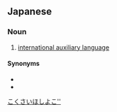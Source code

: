 ==Japanese==
{{wikipedia|lang=ja}}
{{ja-kanjitab|こく|さい|ほ|じょ|ご|yomi=o}}

===Noun===
{{ja-noun|head=[[国際]][[補助]][[語]]|kyu=國際補助語|こくさい ほじょご}}

# [[international auxiliary language]]

====Synonyms====
* {{ja-r|国際語|こくさいご}}
* {{ja-r|世界語|せかいご}}
[[Category:ja:Languages|こくさいほしよこ'']]